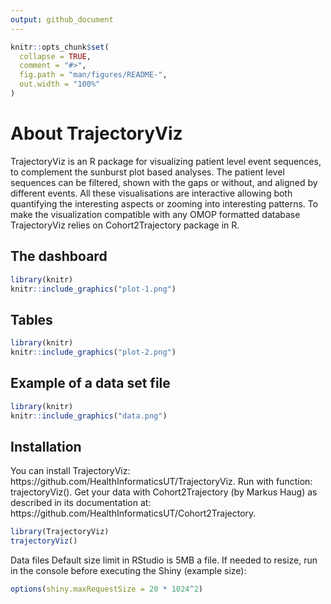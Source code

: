 ```yaml
---
output: github_document
---
```


```r
knitr::opts_chunk$set(
  collapse = TRUE,
  comment = "#>",
  fig.path = "man/figures/README-",
  out.width = "100%"
)
```

# About TrajectoryViz

TrajectoryViz is an R package for visualizing patient level event sequences, to complement the sunburst plot based analyses. The patient level sequences can be filtered, shown with the gaps or without, and aligned by different events. All these visualisations are interactive allowing both quantifying the interesting aspects or zooming into interesting patterns. To make the visualization compatible with any OMOP formatted database TrajectoryViz relies on Cohort2Trajectory package in R.   

## The dashboard

```r
library(knitr)
knitr::include_graphics("plot-1.png")
```


## Tables

```r
library(knitr)
knitr::include_graphics("plot-2.png")
```


## Example of a data set file

```r
library(knitr)
knitr::include_graphics("data.png")
```


## Installation

You can install TrajectoryViz:
https://github.com/HealthInformaticsUT/TrajectoryViz.
Run with function: 
trajectoryViz().
Get your data with Cohort2Trajectory (by Markus Haug) as described in its documentation at:
https://github.com/HealthInformaticsUT/Cohort2Trajectory.

``` r
library(TrajectoryViz)
trajectoryViz()
```
Data files 
Default size limit in RStudio is 5MB a file. If needed to resize, run in the console before executing the Shiny (example size):

``` r
options(shiny.maxRequestSize = 20 * 1024^2)
```

